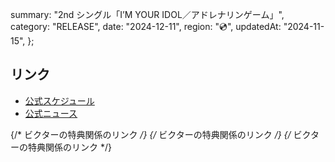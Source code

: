   summary: "2nd シングル「I’M YOUR IDOL／アドレナリンゲーム」",
  category: "RELEASE",
  date: "2024-12-11",
  region: "💿",
  updatedAt: "2024-11-15",
};

## リンク

- [公式スケジュール](https://takanenonadeshiko.jp/events/event/2ndシングル「タイトル未定」リリース日/)
- [公式ニュース](https://takanenonadeshiko.jp/2024年12月11日水高嶺のなでしこ2ndシングルリリース決/)

{/* ビクターの特典関係のリンク */}
{/* ビクターの特典関係のリンク */}
{/* ビクターの特典関係のリンク */}
